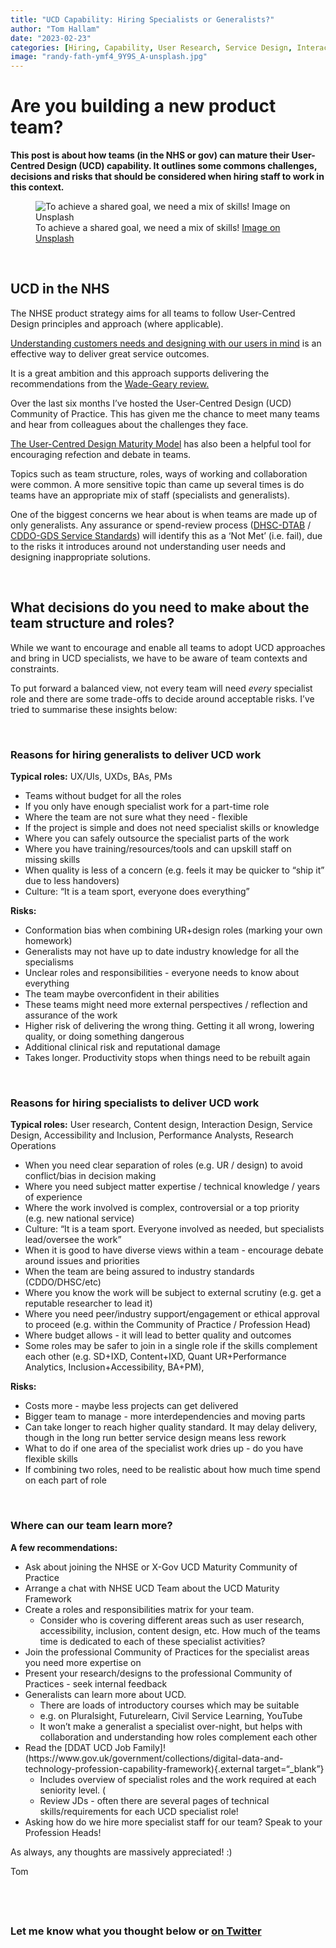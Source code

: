 ```yaml
---
title: "UCD Capability: Hiring Specialists or Generalists?"
author: "Tom Hallam"
date: "2023-02-23"
categories: [Hiring, Capability, User Research, Service Design, Interaction design, Content Design, UCD Maturity, Research Operations]
image: "randy-fath-ymf4_9Y9S_A-unsplash.jpg"
---
```


# Are you building a new product team? 

**This post is about how teams (in the NHS or gov) can mature their User-Centred Design (UCD) capability. It outlines some commons challenges, decisions and risks that should be considered when hiring staff to work in this context.**


![To achieve a shared goal, we need a mix of skills! [Image on Unsplash](https://unsplash.com/photos/ymf4_9Y9S_A){.external fig-alt="A drawing of an elephant." target="_blank"}](randy-fath-ymf4_9Y9S_A-unsplash.jpg)

<br>

## UCD in the NHS

The NHSE product strategy aims for all teams to follow User-Centred Design principles and approach (where applicable).

[Understanding customers needs and designing with our users in mind](https://www.gov.uk/government/publications/putting-data-digital-and-tech-at-the-heart-of-transforming-the-nhs/putting-data-digital-and-tech-at-the-heart-of-transforming-the-nhs#mindset-a-patient-and-citizen-centred-approach){.external target="_blank"} is an effective way to deliver great service outcomes. 

It is a great ambition and this approach supports delivering the recommendations from the [Wade-Geary review.](https://www.gov.uk/government/publications/putting-data-digital-and-tech-at-the-heart-of-transforming-the-nhs){.external target="_blank"}

Over the last six months I've hosted the User-Centred Design (UCD) Community of Practice. This has given me the chance to meet many teams and hear from colleagues about the challenges they face. 

[The User-Centred Design Maturity Model](https://digital.nhs.uk/blog/design-matters/2021/how-nhs-digital-is-developing-user-centred-design-maturity){.external target="_blank"} has also been a helpful tool for encouraging refection and debate in teams.

Topics such as team structure, roles, ways of working and collaboration were common. A more sensitive topic than came up several times is do teams have an appropriate mix of staff (specialists and generalists). 

One of the biggest concerns we hear about is when teams are made up of only generalists. Any assurance or spend-review process ([DHSC-DTAB](https://transform.england.nhs.uk/key-tools-and-info/digital-and-technology-assurance/){.external target="_blank"} / [CDDO-GDS Service Standards](https://www.gov.uk/service-manual/service-assessments/how-service-assessments-work){.external target="_blank"}) will identify this as a 'Not Met' (i.e. fail), due to the risks it introduces around not understanding user needs and designing inappropriate solutions.

<br>

## What decisions do you need to make about the team structure and roles?

While we want to encourage and enable all teams to adopt UCD approaches and bring in UCD specialists, we have to be aware of team contexts and constraints.

To put forward a balanced view, not every team will need *every* specialist role and there are some trade-offs to decide around acceptable risks. I've tried to summarise these insights below:

<br>

### Reasons for hiring generalists to deliver UCD work

**Typical roles:** UX/UIs, UXDs, BAs, PMs

* Teams without budget for all the roles
* If you only have enough specialist work for a part-time role 
* Where the team are not sure what they need - flexible
* If the project is simple and does not need specialist skills or knowledge
* Where you can safely outsource the specialist parts of the work
* Where you have training/resources/tools and can upskill staff on missing skills
* When quality is less of a concern (e.g. feels it may be quicker to "ship it" due to less handovers)
* Culture: "It is a team sport, everyone does everything"

**Risks:**

* Conformation bias when combining UR+design roles (marking your own homework)
* Generalists may not have up to date industry knowledge for all the specialisms
* Unclear roles and responsibilities - everyone needs to know about everything
* The team maybe overconfident in their abilities
* These teams might need more external perspectives / reflection and assurance of the work
* Higher risk of delivering the wrong thing. Getting it all wrong,  lowering quality, or doing something dangerous
* Additional clinical risk and reputational damage
* Takes longer. Productivity stops when things need to be rebuilt again

<br>

### Reasons for hiring specialists to deliver UCD work 

**Typical roles:** User research, Content design, Interaction Design, Service Design, Accessibility and Inclusion, Performance Analysts, Research Operations

* When you need clear separation of roles (e.g. UR / design) to avoid conflict/bias in decision making
* Where you need subject matter expertise / technical knowledge / years of experience
* Where the work involved is complex, controversial or a top priority (e.g. new national service)
* Culture: "It is a team sport. Everyone involved as needed, but specialists lead/oversee the work" 
* When it is good to have diverse views within a team - encourage debate around issues and priorities
* When the team are being assured to industry standards (CDDO/DHSC/etc)
* Where you know the work will be subject to external scrutiny (e.g. get a reputable researcher to lead it)
* Where you need peer/industry support/engagement or ethical approval to proceed (e.g. within the Community of Practice / Profession Head)
* Where budget allows - it will lead to better quality and outcomes
* Some roles may be safer to join in a single role if the skills complement each other (e.g. SD+IXD, Content+IXD, Quant UR+Performance Analytics, Inclusion+Accessibility, BA+PM), 

**Risks:**

* Costs more - maybe less projects can get delivered
* Bigger team to manage - more interdependencies and moving parts
* Can take longer to reach higher quality standard. It may delay delivery, though in the long run better service design means less rework
* What to do if one area of the specialist work dries up - do you have flexible skills 
* If combining two roles, need to be realistic about how much time spend on each part of role

<br>

### Where can our team learn more? 

**A few recommendations:**

* Ask about joining the NHSE or X-Gov UCD Maturity Community of Practice
* Arrange a chat with NHSE UCD Team about the UCD Maturity Framework
* Create a roles and responsibilities matrix for your team.
  + Consider who is covering different areas such as user research, accessibility, inclusion, content design, etc. How much of the teams time is dedicated to each of these specialist activities? 
* Join the professional Community of Practices for the specialist areas you need more expertise on
* Present your research/designs to the professional Community of Practices - seek internal feedback
* Generalists can learn more about UCD.
  + There are loads of introductory courses which may be suitable 
  + e.g. on Pluralsight, Futurelearn, Civil Service Learning, YouTube
  + It won't make a generalist a specialist over-night, but helps with collaboration and understanding how roles complement each other 
* Read the [DDAT UCD Job Family]!(https://www.gov.uk/government/collections/digital-data-and-technology-profession-capability-framework){.external target="_blank"}
  + Includes overview of specialist roles and the work required at each seniority level. (
  + Review JDs - often there are several pages of technical skills/requirements for each UCD specialist role!
* Asking how do we hire more specialist staff for our team? Speak to your Profession Heads!


As always, any thoughts are massively appreciated! :)

Tom


<br>
---

### Let me know what you thought below or [on Twitter](https://twitter.com/thomashallam){.external target="_blank"}

<script src="https://giscus.app/client.js"
        data-repo="thomashallam/thomashallam.github.io"
        data-repo-id="R_kgDOIW_M2g"
        data-category="General"
        data-category-id="DIC_kwDOIW_M2s4CSpZr"
        data-mapping="url"
        data-strict="0"
        data-reactions-enabled="1"
        data-emit-metadata="0"
        data-input-position="top"
        data-theme="dark_protanopia"
        data-lang="en"
        data-loading="lazy"
        crossorigin="anonymous"
        async>
</script>